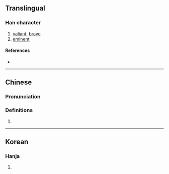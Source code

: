 {{character info/new}}
==Translingual==

===Han character===
{{Han char|rn=9|rad=人|as=18|sn=20|four=|canj=OUOB|ids=⿰亻巂 <small>(GT)</small>,⿰亻雟 <small>(K)</small>}}

# [[valiant]], [[brave]]
# [[eminent]]

====References====
* {{Han ref|kx=0121.320|dkj=01304|hdz=10238.110|uh=5136|ud=20790}}

----

==Chinese==
{{zh-forms}}

===Pronunciation===
{{zh-pron
|m=huì,xié
|c=wai6
|mc=y
|oc=y
|ma=
|cat=
}}

===Definitions===
{{zh-hanzi}}

# {{rfdef|lang=zh}}

{{zh-attn-split}}

----

==Korean==

===Hanja===
{{ko-hanja|hangeul=[[혜]], [[휴]]|rv=hye, hyu|mr=hye, hyu}}

# {{defn|lang=ko|sort=人18}}